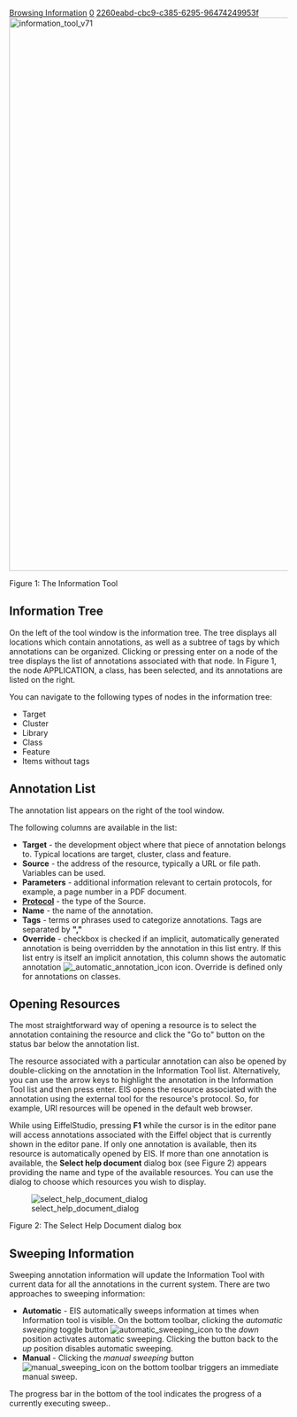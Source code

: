 [[Property:title|Browsing Information]]
[[Property:weight|0]]
[[Property:uuid|2260eabd-cbc9-c385-6295-96474249953f]]
[[Image:information tool v71|1000px]]  

Figure 1: The Information Tool


==Information Tree==

On the left of the tool window is the information tree. The tree displays all locations which contain annotations, as well as a subtree of tags by which annotations can be organized. Clicking or pressing enter on a node of the tree displays the list of annotations associated with that node. In Figure 1, the node APPLICATION, a class, has been selected, and its annotations are listed on the right.

You can navigate to the following types of nodes in the information tree:
*  Target
*  Cluster
*  Library
*  Class
*  Feature
*  Items without tags

==Annotation List==

The annotation list appears on the right of the tool window.

The following columns are available in the list:
*  '''Target''' - the development object where that piece of annotation belongs to. Typical locations are target, cluster, class and feature.
*  '''Source''' - the address of the resource, typically a URL or file path. Variables can be used.
*  '''Parameters''' - additional information relevant to certain protocols, for example, a page number in a PDF document.
*  '''[[Protocols|Protocol]]''' - the type of the Source. 
*  '''Name''' - the name of the annotation.
*  '''Tags''' - terms or phrases used to categorize annotations. Tags are separated by '''","'''
*  '''Override''' - checkbox is checked if an implicit, automatically generated annotation is being overridden by the annotation in this list entry. If this list entry is itself an implicit annotation, this column shows the automatic annotation [[Image: automatic annotation icon]] icon. Override is defined only for  annotations on classes.




{{note|EIS ignores any parameters in '''Parameters''' which are not used by the '''protocol''' specified in the entry. }}


{{tip| Clicking on title of each column sorts the list based on the values in that column. }}


==Opening Resources==

The most straightforward way of opening a resource is to select the annotation containing the resource and click the "Go to" button on the status bar below the annotation list.

The resource associated with a particular annotation can also be opened by double-clicking on the annotation in the Information Tool list. Alternatively, you can use the arrow keys to highlight the annotation in the Information Tool list and then press enter. EIS opens the resource associated with the annotation using the external tool for the resource's protocol. So, for example, URI resources will be opened in the default web browser.

While using EiffelStudio, pressing '''F1''' while the cursor is in the editor pane will access annotations associated with the Eiffel object that is currently shown in the editor pane. If only one annotation is available, then its resource is automatically opened by EIS. If more than one annotation is available, the '''Select help document''' dialog box (see Figure 2) appears providing the name and type of the available resources. You can use the dialog to choose which resources you wish to display.


[[Image:select help document dialog]]

Figure 2: The Select Help Document dialog box


==Sweeping Information==

Sweeping annotation information will update the Information Tool with current data for all the annotations in the current system. There are two approaches to sweeping information:
*  '''Automatic''' - EIS automatically sweeps information at times when Information tool is visible. On the bottom toolbar, clicking the ''automatic sweeping'' toggle button [[Image:automatic sweeping icon]] to the ''down'' position activates automatic sweeping. Clicking the button back to the ''up'' position disables automatic sweeping.
*  '''Manual''' - Clicking the ''manual sweeping'' button [[Image:manual sweeping icon]] on the bottom toolbar triggers an immediate manual sweep.

The progress bar in the bottom of the tool indicates the progress of a currently executing sweep..



